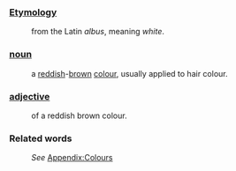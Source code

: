 ===[[Etymology]]===
:from the Latin ''albus'', meaning ''white''.
===[[noun]]===
:a [[red]]dish-[[brown]] [[color|colour]], usually applied to hair colour.
===[[adjective]]===
:of a reddish brown colour.
===Related words===
:''See'' [[Wiktionary_Appendix:Colours|Appendix:Colours]]